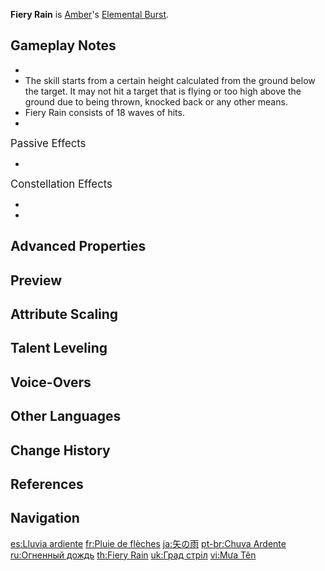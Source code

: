 {{Talent Infobox
|character     = Amber
|type          = Elemental Burst
|image         = Talent Fiery Rain.png
|info          = Fires off a shower of arrows, dealing continuous {{Color|AoE Pyro DMG}}.
|energyCost    = 40
|attr1         = Fiery Rain DMG Per Wave
|value1        = 28.1–66.7%
|attr2         = Total Fiery Rain DMG
|value2        = 505–1,200%
|CD            = 12s
|duration      = 2s
|scale_att1    = ATK
}}
{{Description|Amber's passion truly burns hot.}}
'''Fiery Rain''' is [[Amber]]'s [[Elemental Burst]].

==Gameplay Notes==
* {{Talent Note|energy frame|64}}
* The skill starts from a certain height calculated from the ground below the target. It may not hit a target that is flying or too high above the ground due to being thrown, knocked back or any other means.
* Fiery Rain consists of 18 waves of hits.
* {{Talent Note|icd|Fiery Rain DMG|1|3}}

;<big>Passive Effects</big>
* {{Talent Note|character=Amber|talent=Fiery Rain|ascension|1|Every Arrow Finds Its Target}}

;<big>Constellation Effects</big>
* {{Talent Note|constellation|3|It Burns!}}
* {{Talent Note|constellation|6|Wildfire}}

==Advanced Properties==
{{Advanced Properties
|title   = 5 Main Arrows
|gu      = 1U
|icdtag  = Elemental Burst
|icdtype = 1s/3 Hits
|poise   = 7.22
|impulse = 2

|title2   = 13 Sub Arrows
|gu2      = 1U
|icdtag2  = Elemental Burst
|icdtype2 = 1s/3 Hits
|poise2   = 7.22
|impulse2 = 0
}}

==Preview==
{{Preview
|file=Fiery Rain Preview
}}
{{Clr}}

==Attribute Scaling==
{{Talent Scaling
|talentType=Elemental Burst
|levels=14
|order=fieryraindmgperwave,totalfieryraindmg,duration,cd,energycost
|titles=Fiery Rain DMG Per Wave (%),Total Fiery Rain DMG (%),Duration,CD,Energy Cost
|fieryraindmgperwave_1=28.08
|fieryraindmgperwave_2=30.19
|fieryraindmgperwave_3=32.29
|fieryraindmgperwave_4=35.1
|fieryraindmgperwave_5=37.21
|fieryraindmgperwave_6=39.31
|fieryraindmgperwave_7=42.12
|fieryraindmgperwave_8=44.93
|fieryraindmgperwave_9=47.74
|fieryraindmgperwave_10=50.54
|fieryraindmgperwave_11=53.35
|fieryraindmgperwave_12=56.16
|fieryraindmgperwave_13=59.67
|fieryraindmgperwave_14=63.2
|totalfieryraindmg_1=505.44
|totalfieryraindmg_2=543.35
|totalfieryraindmg_3=581.26
|totalfieryraindmg_4=631.8
|totalfieryraindmg_5=669.71
|totalfieryraindmg_6=707.62
|totalfieryraindmg_7=758.16
|totalfieryraindmg_8=808.7
|totalfieryraindmg_9=859.25
|totalfieryraindmg_10=909.79
|totalfieryraindmg_11=960.34
|totalfieryraindmg_12=1,010.88
|totalfieryraindmg_13=1,074.06
|totalfieryraindmg_14=1,137
|duration=2s
|cd=12s
|energycost=40
}}

==Talent Leveling==
{{Talent Upgrade|Amber}}

==Voice-Overs==
{{Talent VO}}

==Other Languages==
{{Other Languages
|en      = Fiery Rain
|zhs     = 箭雨
|zhs_rm  = Jiàn Yǔ
|zht     = 箭雨
|zht_rm  = Jiàn Yǔ
|zh_tl   = Arrow Rain
|ja      = 矢の雨
|ja_rm   = Ya no Ame
|ja_tl   = Arrow Rain
|ko      = 화살비
|ko_tl   = Arrow Rain
|es      = Lluvia ardiente
|es_tl   = Blazing Rain
|fr      = Pluie de flèches
|fr_tl   = Rain of Arrows
|ru      = Огненный дождь
|ru_tl   = Fiery Rain
|th      = Fiery Rain
|vi      = Mưa Tên
|vi_tl   = Arrow Rain
|de      = Pfeilregen
|de_tl   = Arrow Rain
|id      = Fiery Rain
|pt      = Chuva Ardente
|pt_tl   = 
|tr      = Ateş Yağmuru
|tr_tl   = Fire Rain
|it      = Pioggia di Frecce
|it_tl   = Rain of Arrows
}}

==Change History==
{{Change History|1.0}}

==References==
{{Reflist}}

==Navigation==
{{Talent Navbox|Amber}}

[[es:Lluvia ardiente]]
[[fr:Pluie de flèches]]
[[ja:矢の雨]]
[[pt-br:Chuva Ardente]]
[[ru:Огненный дождь]]
[[th:Fiery Rain]]
[[uk:Град стріл]]
[[vi:Mưa Tên]]